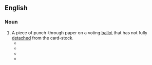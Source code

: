 ==English==

===Noun===
{{en-noun}}

# A piece of punch-through paper on a voting [[ballot]] that has not fully [[detach]]ed from the card-stock.
#* {{quote-journal|lang=en|date=November 14 2000|title=Presidency Hinges on Chad|passage=The Gore campaign hopes there are enough ballots with unattached or '''“hanging” chads''' next to Gore’s name to give him the lead in Florida — and with it, the presidency.|url=http://abcnews.go.com/Politics/story?id=122508&page=1|work=ABC News}}
#* {{quote-book|lang=en|year=2002|title=Prisoners as Citizens: Human Rights in Australian Prisons|page=308|passage=They were introduced to the mysteries of the ''''hanging chad'''' and left wondering at the absence of both a federal electoral agency and a uniform ballot paper and the fact that the electoral processes in the vital State of Florida appeared to be in the partisan hands of a brother of one of the two candidates.|url=https://books.google.com/books?id=hY-CDFek7nAC&lpg=PA308&dq=%22hanging%20chad%22&pg=PA308#v=onepage&q=%22hanging%20chad%22&f=false}}
#* {{quote-video|lang=en|year=2006|title=Man of the Year|passage=But, I mean, for me here's the basic thing. How plausible is it that a woman would fix an election because she's obsessed with me? I mean, where's the '''hanging chad'''?|time=01:44:42}}
#* {{quote-book|lang=en|title=How Not to Be Wrong: The Power of Mathematical Thinking|page=401|author=Jordan Ellenberg|year=2014|passage=Even that number, of course, is open to argument: How do we count a partially punched ballot, the so-called '''hanging chad'''?}}